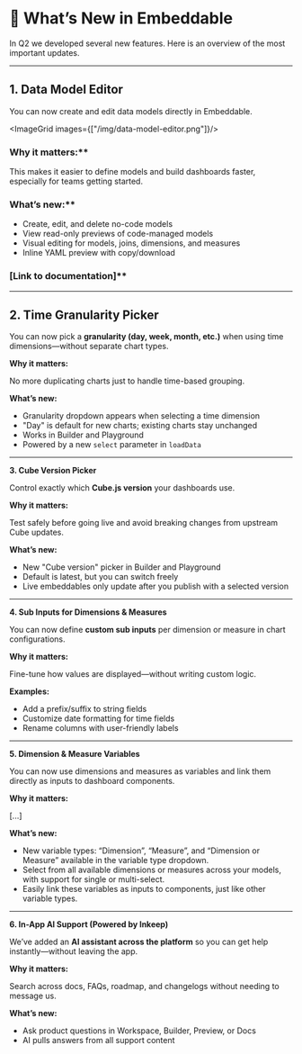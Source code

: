 
# 🚀 What’s New in Embeddable

In Q2 we developed several new features. Here is an overview of the most important updates.

---

## 1. Data Model Editor

You can now create and edit data models directly in Embeddable.

<ImageGrid images={["/img/data-model-editor.png"]}/>

### Why it matters:**

This makes it easier to define models and build dashboards faster, especially for teams getting started.

### What’s new:**

- Create, edit, and delete no-code models
- View read-only previews of code-managed models
- Visual editing for models, joins, dimensions, and measures
- Inline YAML preview with copy/download

### [Link to documentation]**

---

## 2. Time Granularity Picker

You can now pick a **granularity (day, week, month, etc.)** when using time dimensions—without separate chart types.

**Why it matters:**

No more duplicating charts just to handle time-based grouping.

**What’s new:**

- Granularity dropdown appears when selecting a time dimension
- "Day" is default for new charts; existing charts stay unchanged
- Works in Builder and Playground
- Powered by a new `select` parameter in `loadData`

---

**3. Cube Version Picker**

Control exactly which **Cube.js version** your dashboards use.

**Why it matters:**

Test safely before going live and avoid breaking changes from upstream Cube updates.

**What’s new:**

- New "Cube version" picker in Builder and Playground
- Default is latest, but you can switch freely
- Live embeddables only update after you publish with a selected version

---

**4. Sub Inputs for Dimensions & Measures**

You can now define **custom sub inputs** per dimension or measure in chart configurations.

**Why it matters:**

Fine-tune how values are displayed—without writing custom logic.

**Examples:**

- Add a prefix/suffix to string fields
- Customize date formatting for time fields
- Rename columns with user-friendly labels

---

**5. Dimension & Measure Variables**

You can now use dimensions and measures as variables and link them directly as inputs to dashboard components.

**Why it matters:**

[...]

**What’s new:**

- New variable types: “Dimension”, “Measure”, and “Dimension or Measure” available in the variable type dropdown.
- Select from all available dimensions or measures across your models, with support for single or multi-select.
- Easily link these variables as inputs to components, just like other variable types.

---

**6. In-App AI Support (Powered by Inkeep)**

We’ve added an **AI assistant across the platform** so you can get help instantly—without leaving the app.

**Why it matters:**

Search across docs, FAQs, roadmap, and changelogs without needing to message us.

**What’s new:**

- Ask product questions in Workspace, Builder, Preview, or Docs
- AI pulls answers from all support content